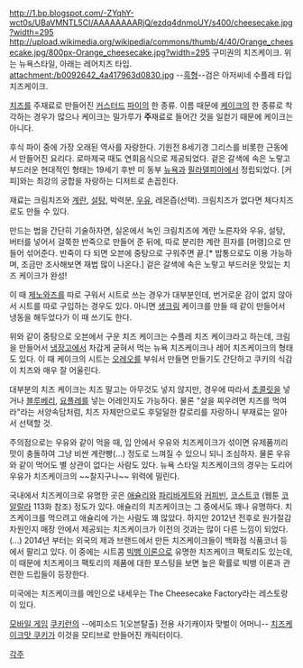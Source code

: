 http://1.bp.blogspot.com/-ZYqhY-wct0s/UBaVMNTL5CI/AAAAAAAARjQ/ezdq4dnmoUY/s400/cheesecake.jpg?width=295 http://upload.wikimedia.org/wikipedia/commons/thumb/4/40/Orange_cheesecake.jpg/800px-Orange_cheesecake.jpg?width=295
구미권의 치즈케이크. 위는 뉴욕스타일, 아래는 레어치즈 타입.
attachment:/b0092642_4a417963d0830.jpg
--[[흑형]]--검은 아저씨네 수플레 타입 치즈케이크.

[[치즈]]를 주재료로 만들어진 [[커스터드]] [[파이]]의 한 종류. 이름 때문에 [[케이크]]의 한 종류로 착각하는 경우가 많으나 케이크는 밀가루가 '''주'''재료로 들어간 것을 일컫기 때문에 케이크는 아니다.

후식 파이 중에 가장 오래된 역사를 자랑한다. 기원전 8세기경 그리스를 비롯한 근동에서 만들어진 요리다. 로마제국 때도 연회음식으로 제공되었다. 겉은 갈색에 속은 노랗고 부드러운 현대적인 형태는 19세기 후반 미 동부 [[뉴욕]]과 [[필라델피아]]에서 정립되었다. [커피]와는 최강의 궁합을 자랑하는 디저트로 손꼽힌다.

재료는 크림치즈와 [[계란]], [[설탕]], 박력분, [[우유]], 레몬즙(선택). 크림치즈가 없다면 체다치즈로도 만들 수 있다.

만드는 법을 간단히 기술하자면, 실온에서 녹인 크림치즈에 계란 노른자와 우유, 설탕, 버터를 넣어서 걸쭉한 반죽으로 만들어 준 뒤에, 따로 분리한 계란 흰자를 [머랭]으로 만들어 섞어준다. 반죽이 다 되면 오븐에 중탕으로 구워주면 끝.[* 밥통으로도 이용 가능하며, 조금만 조사해보면 재법 많이 나온다.] 겉은 갈색에 속은 노랗고 부드러운 맛있는 치즈 케이크가 완성!

이 때 [[제노와즈]]를 따로 구워서 시트로 쓰는 경우가 대부분인데, 번거로운 감이 없지 않아서 시트를 따로 구입하는 경우도 있다. 아니면 [[생크림]] 케이크를 만들 때 같이 만들어서 냉동을 해두었다가 이 때 쓰기도 한다.

위와 같이 중탕으로 오븐에서 구운 치즈 케이크는 수플레 치즈 케이크라고 하는데, 크림을 만들어서 [[냉장고]]에서 차갑게 굳혀서 먹는 뉴욕 치즈케이크나 레어 치즈케이크의 형태도 있다. 이 때 케이크의 시트는 [[오레오]]를 부숴서 만들면 만들기도 간단하고 쿠키의 식감이 치즈와 매우 잘 어울린다.

대부분의 치즈 케이크는 치즈 말고는 아무것도 넣지 않지만, 경우에 따라서 [[초콜릿]]을 넣거나 [[블루베리]], [[요플레]]를 넣는 어레인지도 가능하다. 물론 "살을 찌우려면 치즈를 먹여라"라는 서양속담처럼, 치즈 자체만으로도 후덜덜한 칼로리를 자랑하니 부재료는 알아서 선택할 것.

주의점으로는 우유와 같이 먹을 때, 입 안에서 우유와 치즈케이크가 섞이면 유제품끼리 맛이 충돌하여 그냥 비싼 계란빵(...) 정도로 느껴질 수 있으니 되니 조심하자. 물론 우유와 같이 먹어도 별 상관이 없다는 사람도 있다. 뉴욕 스타일 치즈케이크의 경우는 도리어 우유가 치즈케이크의 ~~찰지구나~~ 위력에 밀린다.

국내에서 치즈케이크로 유명한 곳은 [[애슐리]]와 [[파리바게트]]와 [[커피빈]], [[코스트코]] (웹툰 [[코알랄라]] 113화 참조) 정도가 있다. 애슐리의 치즈케이크는 그 중에서도 꽤나 유명하다. 치즈케이크를 먹으려고 애슐리에 가는 사람도 꽤 많았다. 하지만 2012년 전후로 원가절감 차원인지 매장 안에서 제공되는 치즈케이크가 이전의 것과는 많이 다른 느낌이 되었다.(...) 2014년 부터는 외국의 제과 브랜드에서 만든 치즈케이크들이 백화점 식품코너 등에서 팔리고 있다. 이 중에는 시트콤 [[빅뱅 이론]]으로 유명한 치즈케이크 팩토리도 있는데, 이 때문에 치즈케이크 팩토리의 제품에 대한 포스팅을 보면 높은 확률로 빅뱅 이론과 관련한 드립들이 등장한다.

미국에는 치즈케이크를 메인으로 내세우는 The Cheesecake Factory라는 레스토랑이 있다. 

[[모바일 게임]] [[쿠키런]]의 --에피소드 1(오븐탈출) 전용 사기캐이자 맞벌이 어머니-- [[치즈케이크맛 쿠키]]가 이것을 모티브로 만들어진 캐릭터이다.

[[각주]]
